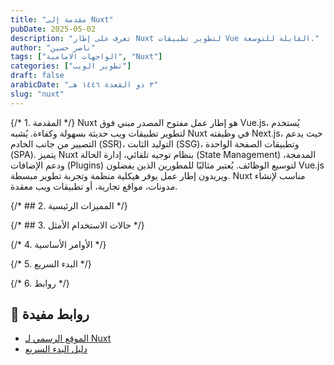 ```yaml
---
title: "مقدمة إلى Nuxt"
pubDate: 2025-05-02
description: "تعرف على إطار Nuxt لتطوير تطبيقات Vue القابلة للتوسعة."
author: "ناصر حسين"
tags: ["الواجهات الامامية", "Nuxt"]
categories: ["تطوير الويب"]
draft: false
arabicDate: "٣ ذو القعدة ١٤٤٦ هـ"
slug: "nuxt"
---
```


{/* 1. المقدمة */}
Nuxt هو إطار عمل مفتوح المصدر مبني فوق Vue.js، يُستخدم لتطوير تطبيقات ويب حديثة بسهولة وكفاءة. يُشبه Nuxt في وظيفته Next.js، حيث يدعم التصيير من جانب الخادم (SSR)، التوليد الثابت (SSG)، وتطبيقات الصفحة الواحدة (SPA). يتميز Nuxt بنظام توجيه تلقائي، إدارة الحالة (State Management) المدمجة، ودعم الإضافات (Plugins) لتوسيع الوظائف. يُعتبر مثاليًا للمطورين الذين يفضلون Vue.js ويريدون إطار عمل يوفر هيكلية منظمة وتجربة تطوير مبسطة. Nuxt مناسب لإنشاء مدونات، مواقع تجارية، أو تطبيقات ويب معقدة.

{/* ## 2. المميزات الرئيسية */}

{/* ## 3. حالات الاستخدام الأمثل */}

{/* 4. الأوامر الأساسية */}

{/* 5. البدء السريع */}

{/* 6. روابط */}

## 🔗 روابط مفيدة

- [الموقع الرسمي لـ Nuxt](https://nuxt.com/)
- [دليل البدء السريع](https://nuxt.com/docs/getting-started/installation)
